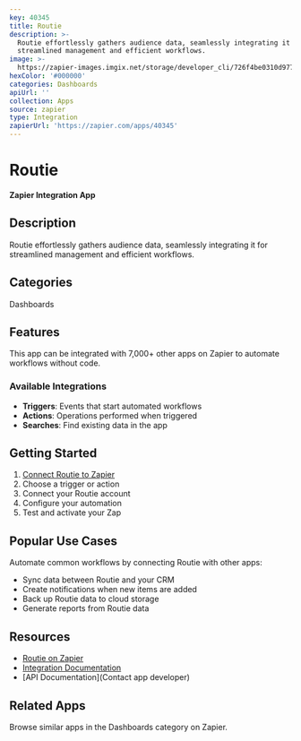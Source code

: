 ```yaml
---
key: 40345
title: Routie
description: >-
  Routie effortlessly gathers audience data, seamlessly integrating it for
  streamlined management and efficient workflows.
image: >-
  https://zapier-images.imgix.net/storage/developer_cli/726f4be0310d97783b0ab5fb00c32bce_2.png?auto=format%2Ccompress&ixlib=python-3.0.0&q=50
hexColor: '#000000'
categories: Dashboards
apiUrl: ''
collection: Apps
source: zapier
type: Integration
zapierUrl: 'https://zapier.com/apps/40345'
---
```

# Routie

**Zapier Integration App**

## Description

Routie effortlessly gathers audience data, seamlessly integrating it for streamlined management and efficient workflows.

## Categories

Dashboards

## Features

This app can be integrated with 7,000+ other apps on Zapier to automate workflows without code.

### Available Integrations

- **Triggers**: Events that start automated workflows
- **Actions**: Operations performed when triggered
- **Searches**: Find existing data in the app

## Getting Started

1. [Connect Routie to Zapier](https://zapier.com/apps/40345)
2. Choose a trigger or action
3. Connect your Routie account
4. Configure your automation
5. Test and activate your Zap

## Popular Use Cases

Automate common workflows by connecting Routie with other apps:

- Sync data between Routie and your CRM
- Create notifications when new items are added
- Back up Routie data to cloud storage
- Generate reports from Routie data

## Resources

- [Routie on Zapier](https://zapier.com/apps/40345)
- [Integration Documentation](https://zapier.com/apps/40345/integrations)
- [API Documentation](Contact app developer)

## Related Apps

Browse similar apps in the Dashboards category on Zapier.
